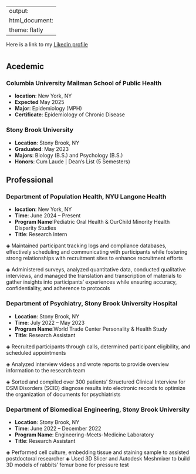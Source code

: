 
---
output: 
  html_document:
    theme: flatly
---



Here is a link to my [Likedin profile](https://www.linkedin.com/in/kefan-wu-660b00224/)

# {.tabset}

## Acedemic 
### Columbia University Mailman School of Public Health

- **location**: New York, NY
- **Expected** May 2025
- **Major**: Epidemiology (MPH)
- **Certificate**: Epidemiology of Chronic Disease

### Stony Brook University

- **Location**: Stony Brook, NY
- **Graduated**: May 2023
- **Majors**: Biology (B.S.) and Psychology (B.S.)
- **Honors**: Cum Laude | Dean’s List (5 Semesters) 


## Professional 
### Department of Population Health, NYU Langone Health

- **location**: New York, NY
- **Time**: June 2024 – Present 
- **Program Name**:Pediatric Oral Health & OurChild Minority Health Disparity Studies
- **Title**: Research Intern

◈ Maintained participant tracking logs and compliance databases, effectively scheduling and communicating with participants while fostering strong relationships with recruitment sites to enhance recruitment efforts

◈ Administered surveys, analyzed quantitative data, conducted qualitative interviews, and managed the translation and transcription of materials to gather insights into participants' experiences while ensuring accuracy, confidentiality, and adherence to protocols


### Department of Psychiatry, Stony Brook University Hospital 

- **Location**: Stony Brook, NY
- **Time**: July 2022 – May 2023
- **Program Name**:World Trade Center Personality & Health Study      
- **Title**: Research Assistant

◈ Recruited participants through calls, determined participant eligibility, and scheduled appointments 

◈  Analyzed interview videos and wrote reports to provide overview information to the research team

◈  Sorted and compiled over 300 patients’ Structured Clinical Interview for DSM Disorders (SCID) diagnose results into electronic records to optimize the organization of documents for psychiatrists 

### Department of Biomedical Engineering, Stony Brook University

- **Location**: Stony Brook, NY 
- **Time**: June 2022 – December 2022
- **Program Name**: Engineering-Meets-Medicine Laboratory
- **Title**: Research Assistant

◈ Performed cell culture, embedding tissue and staining sample to assisted postdoctoral researcher 
◈ Used 3D Slicer and Autodesk Meshmixer to build 3D models of rabbits’ femur bone for pressure test 




